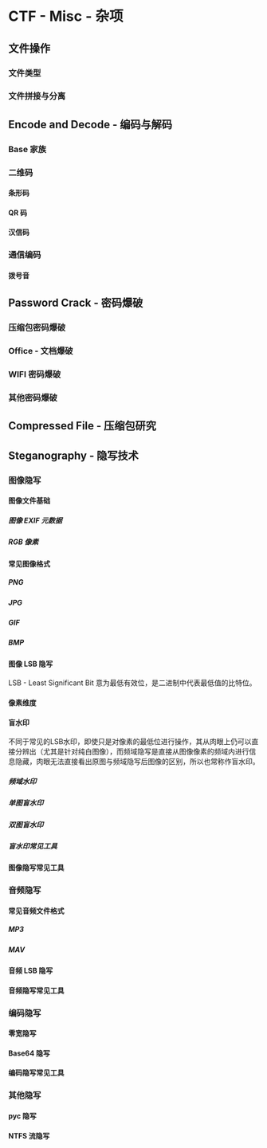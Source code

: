 # CTF - Misc - 杂项

## 文件操作

### 文件类型

### 文件拼接与分离

## Encode and Decode - 编码与解码

### Base 家族

### 二维码

#### 条形码

#### QR 码

#### 汉信码

### 通信编码

#### 拨号音

## Password Crack - 密码爆破

### 压缩包密码爆破

### Office - 文档爆破

### WIFI 密码爆破

### 其他密码爆破

## Compressed File - 压缩包研究

## Steganography - 隐写技术

### 图像隐写

#### 图像文件基础

##### 图像 EXIF 元数据

##### RGB 像素

#### 常见图像格式

##### PNG

##### JPG

##### GIF

##### BMP

#### 图像 LSB 隐写

LSB - Least Significant Bit 意为最低有效位，是二进制中代表最低值的比特位。

#### 像素维度

#### 盲水印

不同于常见的LSB水印，即使只是对像素的最低位进行操作，其从肉眼上仍可以直接分辨出（尤其是针对纯白图像），而频域隐写是直接从图像像素的频域内进行信息隐藏，肉眼无法直接看出原图与频域隐写后图像的区别，所以也常称作盲水印。

##### 频域水印

##### 单图盲水印

##### 双图盲水印

##### 盲水印常见工具

#### 图像隐写常见工具

### 音频隐写

#### 常见音频文件格式

##### MP3

##### MAV

#### 音频 LSB 隐写

#### 音频隐写常见工具

### 编码隐写

#### 零宽隐写

#### Base64 隐写

#### 编码隐写常见工具

### 其他隐写

#### pyc 隐写

#### NTFS 流隐写
